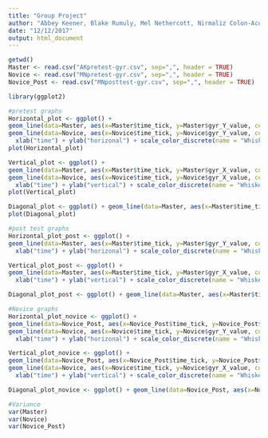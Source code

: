 ```yaml
---
title: "Group Project"
author: "Abbey Keener, Blake Rumuly, Mel Nethercott, Nirmaliz Colon-Acosta, Yuwen Zhang"
date: "12/12/2017"
output: html_document 
---
```


```r
getwd()
Master <- read.csv("AKpretest-gyr.csv", sep=",", header = TRUE)
Novice <- read.csv("MNpretest-gyr.csv", sep=",", header = TRUE)
Novice_Post <- read.csv("MNposttest-gyr.csv", sep=",", header = TRUE)
```


```r
library(ggplot2)

#pretest graphs 
Horizontal_plot <- ggplot() + 
geom_line(data=Master, aes(x=Master$time_tick, y=Master$gyr_Y_value, color='green')) + 
geom_line(data=Novice, aes(x=Novice$time_tick, y=Novice$gyr_Y_value, color='red')) +
  xlab("time") + ylab("horizonal") + scale_color_discrete(name = "Whiskers", labels = c("Master", "Novice")) + ggtitle("Horizontal Pretest")
plot(Horizontal_plot)

Vertical_plot <- ggplot() + 
geom_line(data=Master, aes(x=Master$time_tick, y=Master$gyr_X_value, color='green')) + 
geom_line(data=Novice, aes(x=Novice$time_tick, y=Novice$gyr_X_value, color='red')) +
  xlab("time") + ylab("vertical") + scale_color_discrete(name = "Whiskers", labels = c("Master", "Novice")) + ggtitle("Vertical Pretest")
plot(Vertical_plot)

Diagonal_plot <- ggplot() + geom_line(data=Master, aes(x=Master$time_tick, y=Master$gyr_Z_value, color='green')) + geom_line(data=Novice, aes(x=Novice$time_tick, y=Novice$gyr_Z_value, color='red')) + xlab("time") + ylab("diagonal") + scale_color_discrete(name = "Whiskers", labels = c("Master", "Novice")) + ggtitle("Diagonal Pretest")
plot(Diagonal_plot)

#post test graphs 
Horizontal_plot_post <- ggplot() + 
geom_line(data=Master, aes(x=Master$time_tick, y=Master$gyr_Y_value, color='orange')) + geom_line(data=Novice_Post, aes(x=Novice_Post$time_tick, y=Novice_Post$gyr_Y_value, color='green')) +
  xlab("time") + ylab("horizonal") + scale_color_discrete(name = "Whiskers", labels = c("Master", "Novice_Post")) + ggtitle("Horizontal Post-test")

Vertical_plot_post <- ggplot() + 
geom_line(data=Master, aes(x=Master$time_tick, y=Master$gyr_X_value, color='orange')) + geom_line(data=Novice_Post, aes(x=Novice_Post$time_tick, y=Novice_Post$gyr_X_value, color='green')) +
  xlab("time") + ylab("vertical") + scale_color_discrete(name = "Whiskers", labels = c("Master", "Novice_Post")) + ggtitle("Vertical Post-test")

Diagonal_plot_post <- ggplot() + geom_line(data=Master, aes(x=Master$time_tick, y=Master$gyr_Z_value, color='orange')) + geom_line(data=Novice_Post, aes(x=Novice_Post$time_tick, y=Novice_Post$gyr_Z_value, color='green')) + xlab("time") + ylab("diagonal") + scale_color_discrete(name = "Whiskers", labels = c("Master", "Novice_Post")) + ggtitle("Diagonal Post-test")

#Novice graphs 
Horizontal_plot_novice <- ggplot() + 
geom_line(data=Novice_Post, aes(x=Novice_Post$time_tick, y=Novice_Post$gyr_Y_value, color='blue')) + 
geom_line(data=Novice, aes(x=Novice$time_tick, y=Novice$gyr_Y_value, color='yellow')) +
  xlab("time") + ylab("horizonal") + scale_color_discrete(name = "Whiskers", labels = c("Novice_Post", "Novice_Pre")) + ggtitle("Novice Comparison")

Vertical_plot_novice <- ggplot() + 
geom_line(data=Novice_Post, aes(x=Novice_Post$time_tick, y=Novice_Post$gyr_X_value, color='blue')) + 
geom_line(data=Novice, aes(x=Novice$time_tick, y=Novice$gyr_X_value, color='yellow')) +
  xlab("time") + ylab("vertical") + scale_color_discrete(name = "Whiskers", labels = c("Novice_Post", "Novice_Pre")) + ggtitle("Novice Comparison")

Diagonal_plot_novice <- ggplot() + geom_line(data=Novice_Post, aes(x=Novice_Post$time_tick, y=Novice_Post$gyr_Z_value, color='blue')) + geom_line(data=Novice, aes(x=Novice$time_tick, y=Novice$gyr_Z_value, color='yellow')) + xlab("time") + ylab("diagonal") + scale_color_discrete(name = "Whiskers", labels = c("Novice_Post", "Novice_Pre")) + ggtitle("Novice Comparison")
```

```r
#Variance
var(Master)
var(Novice)
var(Novice_Post)
```

